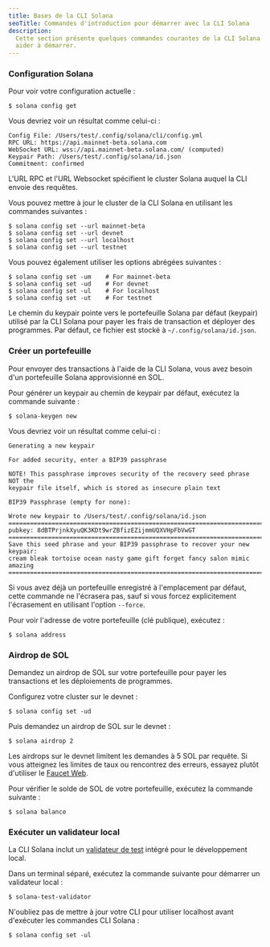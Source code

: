 ```yaml
---
title: Bases de la CLI Solana
seoTitle: Commandes d'introduction pour démarrer avec la CLI Solana
description:
  Cette section présente quelques commandes courantes de la CLI Solana pour vous
  aider à démarrer.
---
```


<Steps>
<Step>

### Configuration Solana

Pour voir votre configuration actuelle :

```terminal
$ solana config get
```

Vous devriez voir un résultat comme celui-ci :

```
Config File: /Users/test/.config/solana/cli/config.yml
RPC URL: https://api.mainnet-beta.solana.com
WebSocket URL: wss://api.mainnet-beta.solana.com/ (computed)
Keypair Path: /Users/test/.config/solana/id.json
Commitment: confirmed
```

L'URL RPC et l'URL Websocket spécifient le cluster Solana auquel la CLI envoie
des requêtes.

Vous pouvez mettre à jour le cluster de la CLI Solana en utilisant les commandes
suivantes :

```terminal
$ solana config set --url mainnet-beta
$ solana config set --url devnet
$ solana config set --url localhost
$ solana config set --url testnet
```

Vous pouvez également utiliser les options abrégées suivantes :

```terminal
$ solana config set -um    # For mainnet-beta
$ solana config set -ud    # For devnet
$ solana config set -ul    # For localhost
$ solana config set -ut    # For testnet
```

Le chemin du keypair pointe vers le portefeuille Solana par défaut (keypair)
utilisé par la CLI Solana pour payer les frais de transaction et déployer des
programmes. Par défaut, ce fichier est stocké à `~/.config/solana/id.json`.

</Step>
<Step>

### Créer un portefeuille

Pour envoyer des transactions à l'aide de la CLI Solana, vous avez besoin d'un
portefeuille Solana approvisionné en SOL.

Pour générer un keypair au chemin de keypair par défaut, exécutez la commande
suivante :

```terminal
$ solana-keygen new
```

Vous devriez voir un résultat comme celui-ci :

```
Generating a new keypair

For added security, enter a BIP39 passphrase

NOTE! This passphrase improves security of the recovery seed phrase NOT the
keypair file itself, which is stored as insecure plain text

BIP39 Passphrase (empty for none):

Wrote new keypair to /Users/test/.config/solana/id.json
===========================================================================
pubkey: 8dBTPrjnkXyuQK3KDt9wrZBfizEZijmmUQXVHpFbVwGT
===========================================================================
Save this seed phrase and your BIP39 passphrase to recover your new keypair:
cream bleak tortoise ocean nasty game gift forget fancy salon mimic amazing
===========================================================================
```

<Callout type="info">

Si vous avez déjà un portefeuille enregistré à l'emplacement par défaut, cette
commande ne l'écrasera pas, sauf si vous forcez explicitement l'écrasement en
utilisant l'option `--force`.

</Callout>

Pour voir l'adresse de votre portefeuille (clé publique), exécutez :

```terminal
$ solana address
```

</Step>
<Step>

### Airdrop de SOL

Demandez un airdrop de SOL sur votre portefeuille pour payer les transactions et
les déploiements de programmes.

Configurez votre cluster sur le devnet :

```terminal
$ solana config set -ud
```

Puis demandez un airdrop de SOL sur le devnet :

```terminal
$ solana airdrop 2
```

<Callout>

Les airdrops sur le devnet limitent les demandes à 5 SOL par requête. Si vous
atteignez les limites de taux ou rencontrez des erreurs, essayez plutôt
d'utiliser le [Faucet Web](https://faucet.solana.com).

</Callout>

Pour vérifier le solde de SOL de votre portefeuille, exécutez la commande
suivante :

```terminal
$ solana balance
```

</Step>
<Step>

### Exécuter un validateur local

La CLI Solana inclut un
[validateur de test](https://docs.anza.xyz/cli/examples/test-validator) intégré
pour le développement local.

Dans un terminal séparé, exécutez la commande suivante pour démarrer un
validateur local :

```terminal
$ solana-test-validator
```

<Callout>

N'oubliez pas de mettre à jour votre CLI pour utiliser localhost avant
d'exécuter les commandes CLI Solana :

```terminal
$ solana config set -ul
```

</Callout>

</Step>
</Steps>
